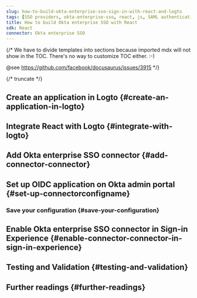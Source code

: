 ```yaml
---
slug: how-to-build-okta-enterprise-sso-sign-in-with-react-and-logto
tags: [SSO providers, okta-enterprise-sso, react, js, SAML authentication, enterprise login, SSO login]
title: How to build Okta enterprise SSO with React
sdk: React
connector: Okta enterprise SSO
---
```


{/*
  We have to divide templates into sections because imported mdx will not show in the TOC.
  There's no way to customize TOC either. :-)

  @see https://github.com/facebook/docusaurus/issues/3915
*/}




{/* truncate */}

<Intro connector={connector} sdk="React" link="https://reactjs.org" />

## Create an application in Logto \{#create-an-application-in-logto}

<CreateApplication type="Single page app" framework="React" />

## Integrate React with Logto \{#integrate-with-logto}

<FrameworkGuide />

## Add Okta enterprise SSO connector \{#add-connector-connector}

<AddSsoConnector framework="React" />

## Set up OIDC application on Okta admin portal \{#set-up-connectorconfigname}

<ConnectorGuide />

### Save your configuration \{#save-your-configuration}

<SaveYourConfiguration connector={connector} />

## Enable Okta enterprise SSO connector in Sign-in Experience \{#enable-connector-connector-in-sign-in-experience}

<EnableSsoConnector />

## Testing and Validation \{#testing-and-validation}

<TestingAndValidation connector={connector} sdk="React" />

## Further readings \{#further-readings}

<FurtherReadings />
